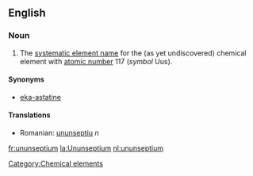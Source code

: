 ==English==
{{elements|Uus|Ununhexium|Uuh|Ununoctium|Uuo}}
===Noun===
{{en-noun-unc}}
{{wikipedia}}

#The [[systematic element name]] for the (as yet undiscovered) chemical element with [[atomic number]] 117 (''symbol'' Uus).

====Synonyms====
*[[eka-astatine]]

====Translations====
{{top}}
{{mid}}
*Romanian: [[ununseptiu]] ''n''
{{bottom}}

[[Category:Chemical elements]]

[[fr:ununseptium]]
[[la:Ununseptium]]
[[nl:ununseptium]]